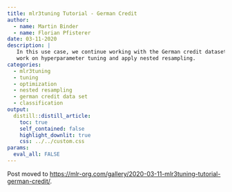 ```yaml
---
title: mlr3tuning Tutorial - German Credit
author:
  - name: Martin Binder
  - name: Florian Pfisterer
date: 03-11-2020
description: |
   In this use case, we continue working with the German credit dataset. We
   work on hyperparameter tuning and apply nested resampling.
categories:
  - mlr3tuning
  - tuning
  - optimization
  - nested resampling
  - german credit data set
  - classification
output:
  distill::distill_article:
    toc: true
    self_contained: false
    highlight_downlit: true
    css: ../../custom.css
params:
  eval_all: FALSE
---
```


Post moved to [https://mlr-org.com/gallery/2020-03-11-mlr3tuning-tutorial-german-credit/](mlr-org.com/gallery/2020-03-11-mlr3tuning-tutorial-german-credit/).
